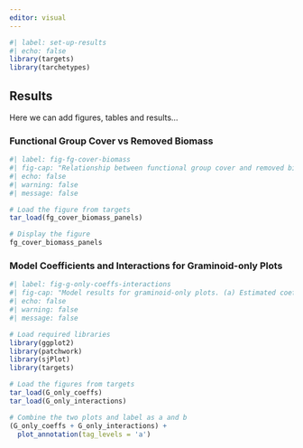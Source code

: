 ```yaml
---
editor: visual
---
```


```r
#| label: set-up-results
#| echo: false
library(targets)
library(tarchetypes)

```

## Results

Here we can add figures, tables and results...

### Functional Group Cover vs Removed Biomass

```r
#| label: fig-fg-cover-biomass
#| fig-cap: "Relationship between functional group cover and removed biomass. Left panel shows graminoid cover vs removed biomass for plots where graminoids were removed. Right panel shows forb cover vs removed biomass for plots where forbs were removed. Regression lines with 95% confidence intervals are shown."
#| echo: false
#| warning: false
#| message: false

# Load the figure from targets
tar_load(fg_cover_biomass_panels)

# Display the figure
fg_cover_biomass_panels
```

### Model Coefficients and Interactions for Graminoid-only Plots

```r
#| label: fig-g-only-coeffs-interactions
#| fig-cap: "Model results for graminoid-only plots. (a) Estimated coefficients from the mixed model. (b) Predicted interaction effects between precipitation and crb_B."
#| echo: false
#| warning: false
#| message: false

# Load required libraries
library(ggplot2)
library(patchwork)
library(sjPlot)
library(targets)

# Load the figures from targets
tar_load(G_only_coeffs)
tar_load(G_only_interactions)

# Combine the two plots and label as a and b
(G_only_coeffs + G_only_interactions) +
  plot_annotation(tag_levels = 'a')
```